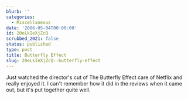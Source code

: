 ```yaml
---
blurb: ''
categories:
  - Miscellaneous
date: '2006-05-04T00:00:00'
id: 20eLkIeXjZcQ
scrubbed_2021: false
status: published
type: post
title: Butterfly Effect
slug: 20eLkIeXjZcQ--butterfly-effect
---
```


Just watched the director's cut of The Butterfly Effect care of
Netflix and really enjoyed it. I can't remember how it did in the
reviews when it came out, but it's put together quite well.
